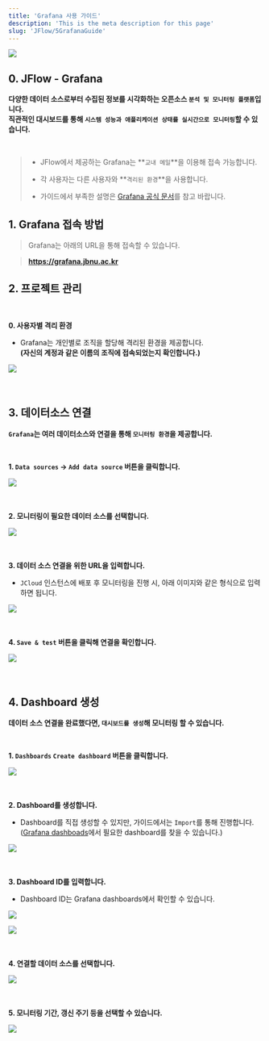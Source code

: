 ```yaml
---
title: 'Grafana 사용 가이드'
description: 'This is the meta description for this page'
slug: 'JFlow/5GrafanaGuide'
---
```


[<img src="./images/grafana/grafana-logo-fix.png" width="auto" height="auto"/>](https://grafana.jbnu.ac.kr)

## 0. JFlow - Grafana

**다양한 데이터 소스로부터 수집된 정보를 시각화하는 오픈소스 `분석 및 모니터링 플랫폼`입니다.** <br/>
**직관적인 대시보드를 통해 `시스템 성능과 애플리케이션 상태를 실시간으로 모니터링`할 수 있습니다.**

<br/>

> - JFlow에서 제공하는 Grafana는 **`교내 메일`**을 이용해 접속 가능합니다.
>
> - 각 사용자는 다른 사용자와 **`격리된 환경`**을 사용합니다.
>
> - 가이드에서 부족한 설명은 [Grafana 공식 문서](https://grafana.com/docs/)를 참고 바랍니다.

## 1. Grafana 접속 방법

> Grafana는 아래의 URL을 통해 접속할 수 있습니다.

> **https://grafana.jbnu.ac.kr**


## 2. 프로젝트 관리

<br/>

**0. 사용자별 격리 환경**

- Grafana는 개인별로 조직을 할당해 격리된 환경을 제공합니다. <br/>
**(자신의 계정과 같은 이름의 조직에 접속되었는지 확인합니다.)**

<img src="./images/grafana/1.png" width="auto" height="auto"/> <br/><br/><br/>

## 3. 데이터소스 연결

**`Grafana`는 여러 데이터소스와 연결을 통해 `모니터링 환경`을 제공합니다.** 

<br/>

**1. `Data sources` → `Add data source` 버튼을 클릭합니다.**

<img src="./images/grafana/2.png" width="auto" height="auto"/> <br/><br/><br/>

**2. 모니터링이 필요한 데이터 소스를 선택합니다.**

<img src="./images/grafana/3.png" width="auto" height="auto"/> <br/><br/><br/>

**3. 데이터 소스 연결을 위한 URL을 입력합니다.**

- `JCloud` 인스턴스에 배포 후 모니터링을 진행 시, 아래 이미지와 같은 형식으로 입력하면 됩니다.

<img src="./images/grafana/4.png" width="auto" height="auto"/> <br/><br/><br/>

**4. `Save & test` 버튼을 클릭해 연결을 확인합니다.**

<img src="./images/grafana/5.png" width="auto" height="auto"/> <br/><br/><br/>

## 4. Dashboard 생성

**데이터 소스 연결을 완료했다면, `대시보드를 생성`해 모니터링 할 수 있습니다.**

<br/>

**1. `Dashboards` `Create dashboard` 버튼을 클릭합니다.**

<img src="./images/grafana/6.png" width="auto" height="auto"/> <br/><br/><br/>

**2. Dashboard를 생성합니다.**

- Dashboard를 직접 생성할 수 있지만, 가이드에서는 `Import`를 통해 진행합니다. <br/>
    ([Grafana dashboads](https://grafana.com/grafana/dashboards/)에서 필요한 dashboard를 찾을 수 있습니다.)

<img src="./images/grafana/7.png" width="auto" height="auto"/> <br/><br/><br/>

**3. Dashboard ID를 입력합니다.**

-  Dashboard ID는 Grafana dashboards에서 확인할 수 있습니다.

<img src="./images/grafana/8.png" width="auto" height="auto"/> <br/>

<img src="./images/grafana/9.png" width="auto" height="auto"/> <br/><br/><br/>


**4. 연결할 데이터 소스를 선택합니다.**

<img src="./images/grafana/10.png" width="auto" height="auto"/> <br/><br/><br/>

**5. 모니터링 기간, 갱신 주기 등을 선택할 수 있습니다.**

<img src="./images/grafana/11.png" width="auto" height="auto"/> <br/><br/><br/>
